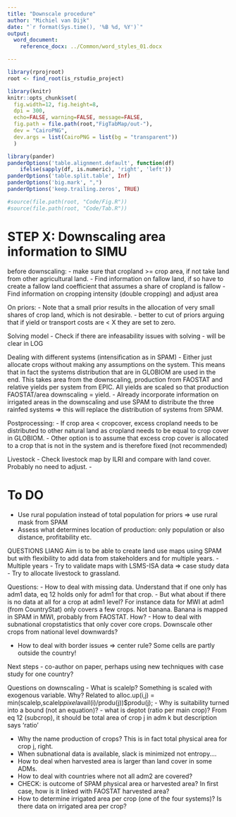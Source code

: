```yaml
---
title: "Downscale procedure"
author: "Michiel van Dijk"
date: "`r format(Sys.time(), '%B %d, %Y')`"
output: 
  word_document:
    reference_docx: ../Common/word_styles_01.docx

---
```


```r
library(rprojroot)
root <- find_root(is_rstudio_project)

library(knitr)
knitr::opts_chunk$set(
  fig.width=12, fig.height=8,
  dpi = 300,
  echo=FALSE, warning=FALSE, message=FALSE,
  fig.path = file.path(root,"FigTabMap/out-"),
  dev = "CairoPNG",
  dev.args = list(CairoPNG = list(bg = "transparent"))
  )

library(pander)
panderOptions('table.alignment.default', function(df)
    ifelse(sapply(df, is.numeric), 'right', 'left'))
panderOptions('table.split.table', Inf)
panderOptions('big.mark', ",")
panderOptions('keep.trailing.zeros', TRUE)

#source(file.path(root, "Code/Fig.R"))
#source(file.path(root, "Code/Tab.R"))
```

# STEP X: Downscaling area information to SIMU
before downscaling:
- make sure that cropland >= crop area, if not take land from other agricultural land.
- Find information on fallow land, if so have to create a fallow land coefficient that assumes a share of cropland is fallow
- Find information on cropping intensity (double cropping) and adjust area

On priors:
- Note that a small prior results in the allocation of very small shares of crop land, which is not desirable.
- better to cut of priors arguing that if yield or transport costs are < X they are set to zero.

Solving model
- Check if there are infeasability issues with solving - will be clear in LOG

Dealing with different systems (intensification as in SPAM)
- Either just allocate crops without making any assumptions on the system. This means that in fact the systems distribution that are in GLOBIOM are used in the end. This takes area from the downscaling, production from FAOSTAT and relative yields per system from EPIC. All yields are scaled so that production FAOSTAT/area downscaling = yield.
- Already incorporate information on irrigated areas in the downscaling and use SPAM to distribute the three rainfed systems => this will replace the distribution of systems from SPAM.


Postprocessing:
- If crop area < cropcover, excess cropland needs to be distributed to other natural land as cropland needs to be equal to crop cover in GLOBIOM.
- Other option is to assume that excess crop cover is allocated to a crop that is not in the system and is therefore fixed (not recommended)

Livestock
- Check livestock map by ILRI and compare with land cover. Probably no need to adjust.
- 

# To DO
- Use rural population instead of total population for priors => use rural mask from SPAM
- Assess what determines location of production: only population or also distance, profitability etc.





QUESTIONS LIANG
Aim is to be able to create land use maps using SPAM but with flexibility to add data from stakeholders and for multiple years. 
- Multiple years
- Try to validate maps with LSMS-ISA data => case study data
- Try to allocate livestock to grassland.


Questions:
- How to deal with missing data. Understand that if one only has adm1 data, eq 12 holds only for adm1 for that crop. 
- But what about if there is no data at all for a crop at adm1 level? For instance data for MWI at adm1 (from CountryStat) only covers a few crops. Not banana. Banana is mapped in SPAM in MWI, probably from FAOSTAT. How?
- How to deal with subnational cropstatistics that only cover core crops. Downscale other crops from national level downwards?

- How to deal with border issues => center rule? Some cells are partly outside the country!

Next steps
- co-author on paper, perhaps using new techniques with case study for one country?


Questions on downscaling
- What is scalelp? Something is scaled with exogenous variable. Why? Related to alloc.up(i,j) = min(scalelp,scalelp*pixel*avail(i)/produ(j))$produ(j);
- Why is suitability turned into a bound (not an equation)?
- what is deptot (ratio per main crop)? From eq 12 (subcrop), it should be total area of crop j in adm k but description says 'ratio' 

- Why the name production of crops? This is in fact total physical area for crop j, right. 
- When subnational data is available, slack is minimized not entropy....
- How to deal when harvested area is larger than land cover in some ADMs.
- How to deal with countries where not all adm2 are covered?
- CHECK: is outcome of SPAM physical area or harvested area? In first case, how is it linked with FAOSTAT harvested area?
- How to determine irrigated area per crop (one of the four systems)? Is there data on irrigated area per crop?